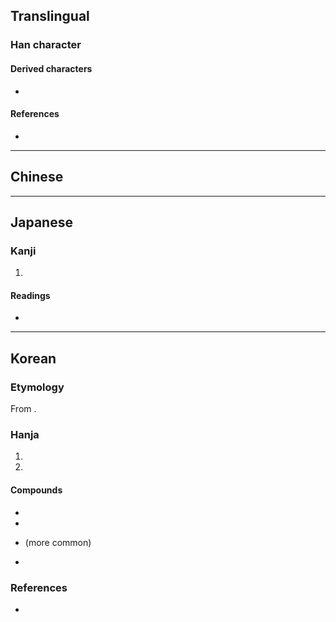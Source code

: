 {{also|清}}
{{character info}}
==Translingual==

===Han character===
{{Han char|rn=85|rad=水|as=08|sn=11|four=|canj=EQMB,XEQMB|ids=⿰氵靑}}

====Derived characters====
* {{l|mul|[[𭲕]], [[𮆆]]}}

====References====
* {{Han ref|kx=0632.150|dkj=17695|dj=1036.030|hdz=31637.111|uh=6DF8|ud=28152}}

----

==Chinese==
{{zh-see|清|v}}

----

==Japanese==

===Kanji===
{{ja-kanji|grade=|rs=水08}}

# {{rfdef|ja|sort=水08}}

====Readings====
* {{ja-readings|on=[[せい]] (sei), [[しょう]] (shō)|kun=[[きよい]] (kiyoi), [[きよめる]] (kiyomeru)}}

----

==Korean==

===Etymology===
From {{der|ko|ltc|-}} {{ltc-l|淸|id=1}}. {{hanja-hunmong|쳐ᇰ|chyeng|雜語#하01A|alt=清}}

===Hanja===
{{ko-hanja-search}}
{{ko-hanja|맑다|맑을|청}}

# {{hanja form of|청|[[clear]], [[clean]]}}
# {{hanja form of|청|[[Qing dynasty]]}}

====Compounds====
{{der-top|Compounds}}
* {{ko-l|청주|[[Korean]] [[sake]]|淸酒}}
* {{ko-l|청렴|[[honesty]]; [[uncorruptedness]]; [[integrity]]|淸廉}}
* {{ko-l|청나라|[[Qing dynasty]]|[[淸]][[나라]]}} (more common)
* {{ko-l|대청국|[[Qing dynasty]]|大淸國}}
{{der-bottom}}

===References===
* {{R:hanjadoc|6086}}